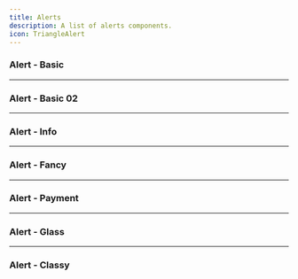 ```yaml
---
title: Alerts
description: A list of alerts components.
icon: TriangleAlert
---
```


### Alert - Basic


<Preview link="alert/alert-01">
  <Alert01 />
</Preview>

---

### Alert - Basic 02


<Preview link="alert/alert-02">
  <Alert02 />
</Preview>

---

### Alert - Info


<Preview link="alert/alert-03">
  <Alert03 />
</Preview>

---

### Alert - Fancy


<Preview link="alert/alert-04">
  <Alert04 />
</Preview>

---

### Alert - Payment


<Preview link="alert/alert-05">
  <Alert05 />
</Preview>

---

### Alert - Glass


<Preview link="alert/alert-06">
  <Alert06 />
</Preview>

---

### Alert - Classy


<Preview link="alert/alert-07">
  <Alert07 />
</Preview>
